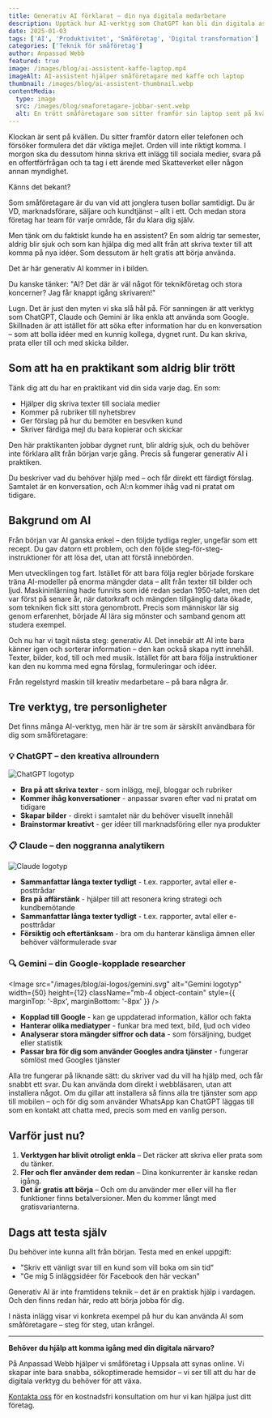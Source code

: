 ```yaml
---
title: Generativ AI förklarat – din nya digitala medarbetare
description: Upptäck hur AI-verktyg som ChatGPT kan bli din digitala assistent. Enkla, praktiska tips för småföretagare – ingen teknikkunskap krävs.
date: 2025-01-03
tags: ['AI', 'Produktivitet', 'Småföretag', 'Digital transformation']
categories: ['Teknik för småföretag']
author: Anpassad Webb
featured: true
image: /images/blog/ai-assistent-kaffe-laptop.mp4
imageAlt: AI-assistent hjälper småföretagare med kaffe och laptop
thumbnail: /images/blog/ai-assistent-thumbnail.webp
contentMedia:
  type: image
  src: /images/blog/smaforetagare-jobbar-sent.webp
  alt: En trött småföretagare som sitter framför sin laptop sent på kvällen, fundersam och överväldigad av arbetsbördan
---
```



Klockan är sent på kvällen. Du sitter framför datorn eller telefonen och försöker formulera det där viktiga mejlet. Orden vill inte riktigt komma. I morgon ska du dessutom hinna skriva ett inlägg till sociala medier, svara på en offertförfrågan och ta tag i ett ärende med Skatteverket eller någon annan myndighet.

Känns det bekant?

Som småföretagare är du van vid att jonglera tusen bollar samtidigt. Du är VD, marknadsförare, säljare och kundtjänst – allt i ett. Och medan stora företag har team för varje område, får du klara dig själv.

Men tänk om du faktiskt kunde ha en assistent? En som aldrig tar semester, aldrig blir sjuk och som kan hjälpa dig med allt från att skriva texter till att komma på nya idéer. Som dessutom är helt gratis att börja använda.

Det är här generativ AI kommer in i bilden.

Du kanske tänker: "AI? Det där är väl något för teknikföretag och stora koncerner? Jag får knappt igång skrivaren!"

Lugn. Det är just den myten vi ska slå hål på. För sanningen är att verktyg som ChatGPT, Claude och Gemini är lika enkla att använda som Google. Skillnaden är att istället för att söka efter information har du en konversation – som att bolla idéer med en kunnig kollega, dygnet runt. Du kan skriva, prata eller till och med skicka bilder.

## Som att ha en praktikant som aldrig blir trött

Tänk dig att du har en praktikant vid din sida varje dag. En som:

- Hjälper dig skriva texter till sociala medier
- Kommer på rubriker till nyhetsbrev
- Ger förslag på hur du bemöter en besviken kund
- Skriver färdiga mejl du bara kopierar och skickar

Den här praktikanten jobbar dygnet runt, blir aldrig sjuk, och du behöver inte förklara allt från början varje gång. Precis så fungerar generativ AI i praktiken.

Du beskriver vad du behöver hjälp med – och får direkt ett färdigt förslag. Samtalet är en konversation, och AI:n kommer ihåg vad ni pratat om tidigare.

## Bakgrund om AI

Från början var AI ganska enkel – den följde tydliga regler, ungefär som ett recept. Du gav datorn ett problem, och den följde steg-för-steg-instruktioner för att lösa det, utan att förstå innebörden.

Men utvecklingen tog fart. Istället för att bara följa regler började forskare träna AI-modeller på enorma mängder data – allt från texter till bilder och ljud. Maskininlärning hade funnits som idé redan sedan 1950-talet, men det var först på senare år, när datorkraft och mängden tillgänglig data ökade, som tekniken fick sitt stora genombrott. Precis som människor lär sig genom erfarenhet, började AI lära sig mönster och samband genom att studera exempel.

Och nu har vi tagit nästa steg: generativ AI. Det innebär att AI inte bara känner igen och sorterar information – den kan också skapa nytt innehåll. Texter, bilder, kod, till och med musik. Istället för att bara följa instruktioner kan den nu komma med egna förslag, formuleringar och idéer.

Från regelstyrd maskin till kreativ medarbetare – på bara några år.

## Tre verktyg, tre personligheter

Det finns många AI-verktyg, men här är tre som är särskilt användbara för dig som småföretagare:

### 💡 ChatGPT – den kreativa allroundern

<Image
  src="/images/blog/ai-logos/chatgpt.png"
  alt="ChatGPT logotyp"
  width={100}
  height={30}
  className="mb-4"
/>

- **Bra på att skriva texter** - som inlägg, mejl, bloggar och rubriker
- **Kommer ihåg konversationer** - anpassar svaren efter vad ni pratat om tidigare
- **Skapar bilder** - direkt i samtalet när du behöver visuellt innehåll
- **Brainstormar kreativt** - ger idéer till marknadsföring eller nya produkter

### 📋 Claude – den noggranna analytikern

<Image
  src="/images/blog/ai-logos/claude.svg"
  alt="Claude logotyp"
  width={50}
  height={12}
  className="mb-4"
/>

- **Sammanfattar långa texter tydligt** - t.ex. rapporter, avtal eller e-posttrådar
- **Bra på affärstänk** - hjälper till att resonera kring strategi och kundbemötande
- **Sammanfattar långa texter tydligt** - t.ex. rapporter, avtal eller e-posttrådar
- **Försiktig och eftertänksam** - bra om du hanterar känsliga ämnen eller behöver välformulerade svar

### 🔍 Gemini – din Google-kopplade researcher

<Image
  src="/images/blog/ai-logos/gemini.svg"
  alt="Gemini logotyp"
  width={50}
  height={12}
  className="mb-4 object-contain"
  style={{ marginTop: '-8px', marginBottom: '-8px' }}
/>

- **Kopplad till Google** - kan ge uppdaterad information, källor och fakta
- **Hanterar olika mediatyper** - funkar bra med text, bild, ljud och video
- **Analyserar stora mängder siffror och data** - som försäljning, budget eller statistik
- **Passar bra för dig som använder Googles andra tjänster** - fungerar sömlöst med Googles tjänster

Alla tre fungerar på liknande sätt: du skriver vad du vill ha hjälp med, och får snabbt ett svar. Du kan använda dom direkt i webbläsaren, utan att installera något. Om du gillar att installera så finns alla tre tjänster som app till mobilen – och för dig som använder WhatsApp kan ChatGPT läggas till som en kontakt att chatta med, precis som med en vanlig person.

## Varför just nu?

1. **Verktygen har blivit otroligt enkla** – Det räcker att skriva eller prata som du tänker.
2. **Fler och fler använder dem redan** – Dina konkurrenter är kanske redan igång.
3. **Det är gratis att börja** – Och om du använder mer eller vill ha fler funktioner finns betalversioner. Men du kommer långt med gratisvarianterna.

## Dags att testa själv

Du behöver inte kunna allt från början. Testa med en enkel uppgift:

- "Skriv ett vänligt svar till en kund som vill boka om sin tid"
- "Ge mig 5 inläggsidéer för Facebook den här veckan"

Generativ AI är inte framtidens teknik – det är en praktisk hjälp i vardagen. Och den finns redan här, redo att börja jobba för dig.

I nästa inlägg visar vi konkreta exempel på hur du kan använda AI som småföretagare – steg för steg, utan krångel.

---

**Behöver du hjälp att komma igång med din digitala närvaro?**

På Anpassad Webb hjälper vi småföretag i Uppsala att synas online. Vi skapar inte bara snabba, sökoptimerade hemsidor – vi ser till att du har de digitala verktyg du behöver för att växa.

[Kontakta oss](/kontakt) för en kostnadsfri konsultation om hur vi kan hjälpa just ditt företag.
